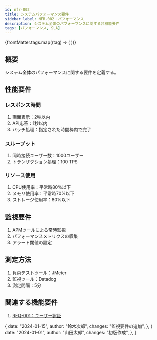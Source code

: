 ```yaml
---
id: nfr-002
title: システムパフォーマンス要件
sidebar_label: NFR-002：パフォーマンス
description: システム全体のパフォーマンスに関する非機能要件
tags: [パフォーマンス, SLA]
---
```



<div style={{ marginBottom: "1rem" }}>
  <Priority level="must" />
  <Status state="approved" />
</div>

<div style={{ marginBottom: "1rem" }}>
  {frontMatter.tags.map((tag) => (
    <Tag key={tag} name={tag} />
  ))}
</div>

## 概要
システム全体のパフォーマンスに関する要件を定義する。

## 性能要件
### レスポンス時間
1. 画面表示：2秒以内
1. API応答：1秒以内
1. バッチ処理：指定された時間枠内で完了

### スループット
1. 同時接続ユーザー数：1000ユーザー
1. トランザクション処理：100 TPS

### リソース使用
1. CPU使用率：平常時80%以下
1. メモリ使用率：平常時70%以下
1. ストレージ使用率：80%以下

## 監視要件
1. APMツールによる常時監視
1. パフォーマンスメトリクスの収集
1. アラート閾値の設定

## 測定方法
1. 負荷テストツール：JMeter
1. 監視ツール：Datadog
1. 測定間隔：5分

## 関連する機能要件
1. [REQ-001：ユーザー認証](../functional/req-001.mdx)

  {
    date: "2024-01-15",
    author: "鈴木次郎",
    changes: "監視要件の追加",
  },
  {
    date: "2024-01-01",
    author: "山田太郎",
    changes: "初版作成",
  },
]

<ChangeHistoryComponent changes={changes} />
